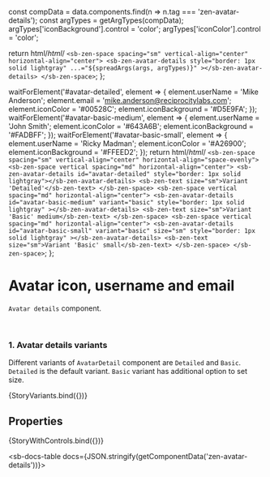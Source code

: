 const compData = data.components.find(n => n.tag === 'zen-avatar-details');
const argTypes = getArgTypes(compData);
argTypes['iconBackground'].control = 'color';
argTypes['iconColor'].control = 'color';

<Meta title="Icons/Avatar/Avatar Details" component="zen-avatar-details" argTypes={argTypes} />

  return html/*html*/ `
    <sb-zen-space spacing="sm" vertical-align="center" horizontal-align="center">
      <sb-zen-avatar-details
        style="border: 1px solid lightgray"
        ...="${spreadArgs(args, argTypes)}"
      ></sb-zen-avatar-details>
    </sb-zen-space>
  `;
};

  waitForElement('#avatar-detailed', element => {
    element.userName = 'Mike Anderson';
    element.email = 'mike.anderson@reciprocitylabs.com';
    element.iconColor = '#00528C';
    element.iconBackground = '#D5E9FA';
  });
  waitForElement('#avatar-basic-medium', element => {
    element.userName = 'John Smith';
    element.iconColor = '#643A6B';
    element.iconBackground = '#FADBFF';
  });
  waitForElement('#avatar-basic-small', element => {
    element.userName = 'Ricky Madman';
    element.iconColor = '#A26900';
    element.iconBackground = '#FFEED2';
  });
  return html/*html*/ `
    <sb-zen-space spacing="sm" vertical-align="center" horizontal-align="space-evenly">
      <sb-zen-space vertical spacing="md" horizontal-align="center">
        <sb-zen-avatar-details id="avatar-detailed" style="border: 1px solid lightgray"></sb-zen-avatar-details>
        <sb-zen-text size="sm">Variant 'Detailed'</sb-zen-text>
      </sb-zen-space>
      <sb-zen-space vertical spacing="md" horizontal-align="center">
        <sb-zen-avatar-details
          id="avatar-basic-medium"
          variant="basic"
          style="border: 1px solid lightgray"
        ></sb-zen-avatar-details>
        <sb-zen-text size="sm">Variant 'Basic' medium</sb-zen-text>
      </sb-zen-space>
      <sb-zen-space vertical spacing="md" horizontal-align="center">
        <sb-zen-avatar-details
          id="avatar-basic-small"
          variant="basic"
          size="sm"
          style="border: 1px solid lightgray"
        ></sb-zen-avatar-details>
        <sb-zen-text size="sm">Variant 'Basic' small</sb-zen-text>
      </sb-zen-space>
    </sb-zen-space>
  `;
};

# Avatar icon, username and email

`Avatar details` component.

<br />

### 1. Avatar details variants

Different variants of `AvatarDetail` component are `Detailed` and `Basic`. `Detailed` is the default variant. `Basic` variant has additional option to set size.

<Canvas>
  <Story name="StoryVariants">{StoryVariants.bind({})}</Story>
</Canvas>

## Properties

<Canvas>
  <Story
    name="default"
    args={{
      ...getDefaultArgs(argTypes),
      userName: 'Mike Anderson',
      email: 'mike.anderson@reciprocitylabs.com',
    }}
  >
    {StoryWithControls.bind({})}
  </Story>
</Canvas>

<ArgsTable story="default" />

<sb-docs-table docs={JSON.stringify(getComponentData('zen-avatar-details'))}></sb-docs-table>
